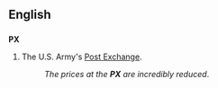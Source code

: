 ==English==
{{wikipedia|Post exchange}}
==={{abbreviation}}===
'''PX'''

# {{US|military}} The U.S. Army's [[Post Exchange]].
#:''The prices at the '''PX''' are incredibly reduced''.